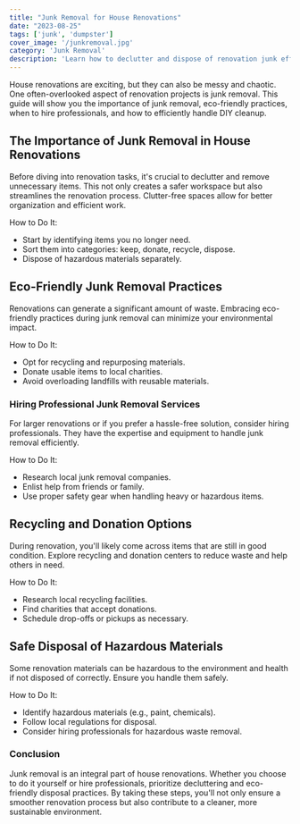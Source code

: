 ```yaml
---
title: "Junk Removal for House Renovations"
date: "2023-08-25"
tags: ['junk', 'dumpster']
cover_image: '/junkremoval.jpg'
category: 'Junk Removal'
description: 'Learn how to declutter and dispose of renovation junk efficiently. Explore eco-friendly options and professional services for a smooth house renovation.'
---
```


House renovations are exciting, but they can also be messy and chaotic. One often-overlooked aspect of renovation projects is junk removal. This guide will show you the importance of junk removal, eco-friendly practices, when to hire professionals, and how to efficiently handle DIY cleanup.

## The Importance of Junk Removal in House Renovations

Before diving into renovation tasks, it's crucial to declutter and remove unnecessary items. This not only creates a safer workspace but also streamlines the renovation process. Clutter-free spaces allow for better organization and efficient work.

How to Do It:
- Start by identifying items you no longer need.
- Sort them into categories: keep, donate, recycle, dispose.
- Dispose of hazardous materials separately.

<CustomImage src="https://raw.githubusercontent.com/bwestwood11/junk-removal-blog/main/images/houserenovation.jpg" alt='renovation removal' priority />

## Eco-Friendly Junk Removal Practices

Renovations can generate a significant amount of waste. Embracing eco-friendly practices during junk removal can minimize your environmental impact.

How to Do It:
- Opt for recycling and repurposing materials.
- Donate usable items to local charities.
- Avoid overloading landfills with reusable materials.

### Hiring Professional Junk Removal Services

For larger renovations or if you prefer a hassle-free solution, consider hiring professionals. They have the expertise and equipment to handle junk removal efficiently.

How to Do It:
- Research local junk removal companies.
- Enlist help from friends or family.
- Use proper safety gear when handling heavy or hazardous items.

<CustomImage src="https://raw.githubusercontent.com/bwestwood11/junk-removal-blog/main/images/dumpsterimage.png" alt='tampa dumpster rental' priority />

## Recycling and Donation Options

During renovation, you'll likely come across items that are still in good condition. Explore recycling and donation centers to reduce waste and help others in need.

How to Do It:
- Research local recycling facilities.
- Find charities that accept donations.
- Schedule drop-offs or pickups as necessary.

## Safe Disposal of Hazardous Materials

Some renovation materials can be hazardous to the environment and health if not disposed of correctly. Ensure you handle them safely.

How to Do It:
- Identify hazardous materials (e.g., paint, chemicals).
- Follow local regulations for disposal.
- Consider hiring professionals for hazardous waste removal.

### Conclusion

Junk removal is an integral part of house renovations. Whether you choose to do it yourself or hire professionals, prioritize decluttering and eco-friendly disposal practices. By taking these steps, you'll not only ensure a smoother renovation process but also contribute to a cleaner, more sustainable environment.